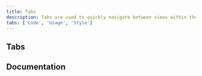 ```yaml
---
title: Tabs
description: Tabs are used to quickly navigate between views within the same context.
tabs: ['Code', 'Usage', 'Style']
---
```



## Tabs

<ComponentCode
  name="Tabs"
  component="tabs"
  variation="tabs"
  hasReactVersion="tabs--default"
  hasVueVersion="tabs--default"
  hasAngularVersion="?path=/story/tabs--basic"
  codepen="zXqoaz"></ComponentCode>

## Documentation

<ComponentDocs component="tabs"></ComponentDocs>
